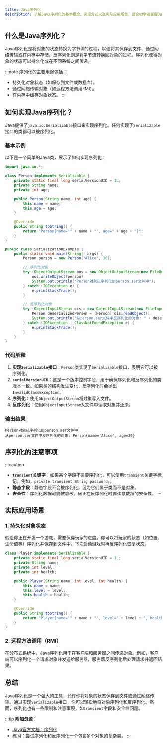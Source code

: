 ```yaml
---
title: Java序列化
description: 了解Java序列化的基本概念、实现方式以及实际应用场景，适合初学者掌握Java高级特性。
---
```


## 什么是Java序列化？

Java序列化是将对象的状态转换为字节流的过程，以便将其保存到文件、通过网络传输或在内存中存储。反序列化则是将字节流转换回对象的过程。序列化使得对象的状态可以持久化或在不同系统之间传递。

:::note
序列化的主要用途包括：
- 持久化对象状态（如保存到文件或数据库）。
- 通过网络传输对象（如远程方法调用RMI）。
- 在内存中缓存对象状态。
:::

## 如何实现Java序列化？

Java提供了`java.io.Serializable`接口来实现序列化。任何实现了`Serializable`接口的类都可以被序列化。

### 基本示例

以下是一个简单的Java类，展示了如何实现序列化：

```java
import java.io.*;

class Person implements Serializable {
    private static final long serialVersionUID = 1L;
    private String name;
    private int age;

    public Person(String name, int age) {
        this.name = name;
        this.age = age;
    }

    @Override
    public String toString() {
        return "Person{name='" + name + "', age=" + age + "}";
    }
}

public class SerializationExample {
    public static void main(String[] args) {
        Person person = new Person("Alice", 30);

        // 序列化对象
        try (ObjectOutputStream oos = new ObjectOutputStream(new FileOutputStream("person.ser"))) {
            oos.writeObject(person);
            System.out.println("Person对象已序列化到person.ser文件中");
        } catch (IOException e) {
            e.printStackTrace();
        }

        // 反序列化对象
        try (ObjectInputStream ois = new ObjectInputStream(new FileInputStream("person.ser"))) {
            Person deserializedPerson = (Person) ois.readObject();
            System.out.println("从person.ser文件中反序列化的对象: " + deserializedPerson);
        } catch (IOException | ClassNotFoundException e) {
            e.printStackTrace();
        }
    }
}
```

### 代码解释

1. **实现`Serializable`接口**：`Person`类实现了`Serializable`接口，表明它可以被序列化。
2. **`serialVersionUID`**：这是一个版本控制字段，用于确保序列化和反序列化的类版本一致。如果类的结构发生变化，反序列化时会抛出`InvalidClassException`。
3. **序列化**：使用`ObjectOutputStream`将对象写入文件。
4. **反序列化**：使用`ObjectInputStream`从文件中读取对象并还原。

### 输出结果

```
Person对象已序列化到person.ser文件中
从person.ser文件中反序列化的对象: Person{name='Alice', age=30}
```

## 序列化的注意事项

:::caution
- **`transient`关键字**：如果某个字段不需要序列化，可以使用`transient`关键字标记。例如，`private transient String password;`。
- **静态字段**：静态字段不会被序列化，因为它们属于类而不是对象。
- **安全性**：序列化数据可能被篡改，因此在反序列化时要注意数据的安全性。
:::

## 实际应用场景

### 1. 持久化对象状态

假设你正在开发一个游戏，需要保存玩家的进度。你可以将玩家的状态（如位置、生命值等）序列化并保存到文件中，下次启动游戏时再反序列化恢复状态。

```java
class Player implements Serializable {
    private static final long serialVersionUID = 1L;
    private String name;
    private int level;
    private int health;

    public Player(String name, int level, int health) {
        this.name = name;
        this.level = level;
        this.health = health;
    }

    @Override
    public String toString() {
        return "Player{name='" + name + "', level=" + level + ", health=" + health + "}";
    }
}
```

### 2. 远程方法调用（RMI）

在分布式系统中，Java序列化用于在客户端和服务器之间传递对象。例如，客户端可以序列化一个请求对象并发送给服务器，服务器反序列化后处理请求并返回结果。

## 总结

Java序列化是一个强大的工具，允许你将对象的状态保存到文件或通过网络传输。通过实现`Serializable`接口，你可以轻松地将对象序列化和反序列化。然而，序列化也有一些限制和注意事项，如`transient`字段和安全性问题。

:::tip
**附加资源**：
- [Java官方文档：序列化](https://docs.oracle.com/javase/8/docs/technotes/guides/serialization/)
- 练习：尝试序列化和反序列化一个包含多个对象的复杂类。
:::